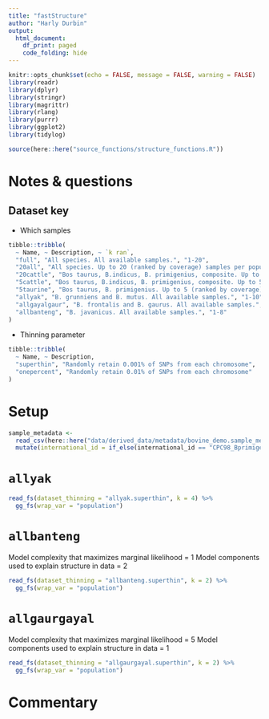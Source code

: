 ```yaml
---
title: "fastStructure"
author: "Harly Durbin"
output:
  html_document:
    df_print: paged
    code_folding: hide
---
```


```r
knitr::opts_chunk$set(echo = FALSE, message = FALSE, warning = FALSE)
library(readr)
library(dplyr)
library(stringr)
library(magrittr)
library(rlang)
library(purrr)
library(ggplot2)
library(tidylog)

source(here::here("source_functions/structure_functions.R"))
```

# Notes & questions


## Dataset key

* Which samples

```r
tibble::tribble(
  ~ Name, ~ Description, ~ `k ran`,
  "full", "All species. All available samples.", "1-20",
  "20all", "All species. Up to 20 (ranked by coverage) samples per population label.", "1-20",
  "20cattle", "Bos taurus, B.indicus, B. primigenius, composite. Up to 20 (ranked by coverage) samples per population label.", "1-20",
  "5cattle", "Bos taurus, B.indicus, B. primigenius, composite. Up to 5 (ranked by coverage) samples per population label.", "1-20",
  "5taurine", "Bos taurus, B. primigenius. Up to 5 (ranked by coverage) samples per population label.", "1-20",
  "allyak", "B. grunniens and B. mutus. All available samples.", "1-10",
  "allgayalgaur", "B. frontalis and B. gaurus. All available samples.", "1-10",
  "allbanteng", "B. javanicus. All available samples.", "1-8"
)
```

* Thinning parameter

```r
tibble::tribble(
  ~ Name, ~ Description,
  "superthin", "Randomly retain 0.001% of SNPs from each chromosome",
  "onepercent", "Randomly retain 0.01% of SNPs from each chromosome"
)
```

# Setup

```r
sample_metadata <- 
  read_csv(here::here("data/derived_data/metadata/bovine_demo.sample_metadata.csv")) %>% 
  mutate(international_id = if_else(international_id == "CPC98_Bprimigenius_EnglandDerbyshire_5936", "ancient_derbyshire", international_id))
```


# `allyak`

```r

read_fs(dataset_thinning = "allyak.superthin", k = 4) %>%
  gg_fs(wrap_var = "population")

```

# `allbanteng`

Model complexity that maximizes marginal likelihood = 1
Model components used to explain structure in data = 2

```r
read_fs(dataset_thinning = "allbanteng.superthin", k = 2) %>%
  gg_fs(wrap_var = "population")
```

# `allgaurgayal`

Model complexity that maximizes marginal likelihood = 5
Model components used to explain structure in data = 1

```r
read_fs(dataset_thinning = "allgaurgayal.superthin", k = 2) %>%
  gg_fs(wrap_var = "population")
```


# Commentary